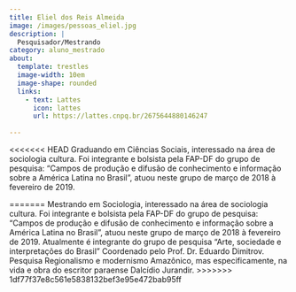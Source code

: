 ```yaml
---
title: Eliel dos Reis Almeida
image: /images/pessoas_eliel.jpg
description: |
  Pesquisador/Mestrando
category: aluno_mestrado
about:
  template: trestles
  image-width: 10em
  image-shape: rounded
  links:
    - text: Lattes
      icon: lattes
      url: https://lattes.cnpq.br/2675644880146247
   
---
```


<<<<<<< HEAD
Graduando em Ciências Sociais, interessado na área de sociologia cultura. Foi integrante e bolsista pela FAP-DF do grupo de pesquisa: "Campos de produção e difusão de conhecimento e informação sobre a América Latina no Brasil", atuou neste grupo de março de 2018 à fevereiro de 2019. 

<!-- Google tag (gtag.js) -->
<script async src="https://www.googletagmanager.com/gtag/js?id=G-GB2MGT95N0"></script>
<script>
  window.dataLayer = window.dataLayer || [];
  function gtag(){dataLayer.push(arguments);}
  gtag('js', new Date());

  gtag('config', 'G-GB2MGT95N0');
</script>
=======
Mestrando em Sociologia, interessado na área de sociologia cultura. Foi integrante e bolsista pela FAP-DF do grupo de pesquisa: "Campos de produção e difusão de conhecimento e informação sobre a América Latina no Brasil", atuou neste grupo de março de 2018 à fevereiro de 2019. Atualmente é integrante do grupo de pesquisa "Arte, sociedade e interpretações do Brasil" Coordenado pelo Prof. Dr. Eduardo Dimitrov. Pesquisa Regionalismo e modernismo Amazônico, mas especificamente, na vida e obra do escritor paraense Dalcídio Jurandir. 
>>>>>>> 1df77f37e8c561e5838132bef3e95e472bab95ff
